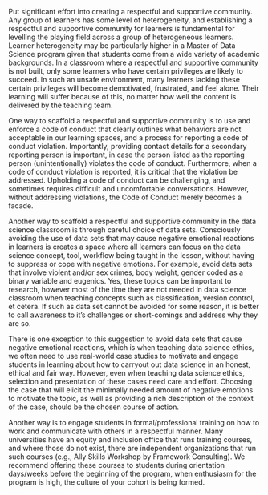 Put significant effort into creating a respectful and supportive community. 
Any group of learners has some level of heterogeneity,
and establishing a respectful and supportive community for learners 
is fundamental for levelling the playing field 
across a group of heterogeneous learners.
Learner heterogeneity may be particularly higher in a Master of Data Science 
program given that students come from a wide variety of academic backgrounds.
In a classroom where a respectful and supportive community is not built, 
only some learners who have certain privileges are likely to succeed. 
In such an unsafe environment, 
many learners lacking these certain privileges will become demotivated, 
frustrated, and feel alone. 
Their learning will suffer because of this, 
no matter how well the content is delivered by the teaching team. 

One way to scaffold a respectful and supportive community 
is to use and enforce a code of conduct 
that clearly outlines what behaviors are not acceptable in our learning spaces, 
and a process for reporting a code of conduct violation. 
Importantly, providing contact details for a secondary reporting person is 
important, in case the person listed as the reporting person
(unintentionally) violates the code of conduct. 
Furthermore, when a code of conduct violation is reported, 
it is critical that the violation be addressed. 
Upholding a code of conduct can be challenging, 
and sometimes requires difficult and uncomfortable conversations.
However, without addressing violations, 
the Code of Conduct merely becomes a facade.

Another way to scaffold a respectful and supportive community in the data 
science classroom is through careful choice of data sets. 
Consciously avoiding the use of data sets 
that may cause negative emotional reactions
in learners is creates a space where all learners can focus on the data science
concept, tool, workflow being taught in the lesson, without having to 
suppress or cope with negative emotions. 
For example, avoid data sets that involve violent and/or sex crimes,
body weight, gender coded as a binary variable and eugenics. 
Yes, these topics can be important to research, 
however most of the time they are not needed in data science classroom 
when teaching concepts such as classification, version control, et cetera.
If such as data set cannot be avoided for some reason, 
it is better to call awareness to it's challenges or short-comings 
and address why they are so.

There is one exception to this suggestion to avoid data sets 
that cause negative emotional reactions, 
which is when teaching data science ethics, we often need to use real-world
case studies to motivate and engage students in learning about how
to carryout out data science in an honest, ethical and fair way.
However, even when teaching data science ethics, 
selection and presentation of these cases need care and effort.
Choosing the case that will elicit the minimally needed 
amount of negative emotions to motivate the topic, 
as well as providing a rich description of the context of the case,
should be the chosen course of action.

Another way is to engage students in formal/professional training
on how to work and communicate with others in a respectful manner.
Many universities have an equity and inclusion office that runs training courses,
and where those do not exist, there are independent organizations that 
run such courses (e.g., Ally Skills Workshop by Framework Consulting).
We recommend offering these courses to students during orientation days/weeks 
before the beginning of the program, when enthusiasm for the program is high, 
the culture of your cohort is being formed.
